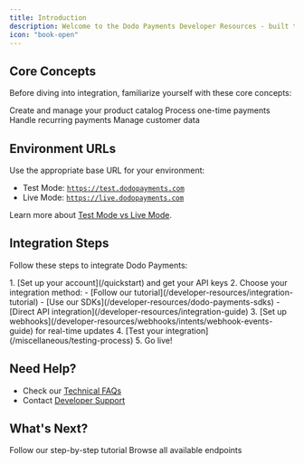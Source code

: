 ```yaml
---
title: Introduction
description: Welcome to the Dodo Payments Developer Resources - built to help you seamlessly integrate secure, scalable, and customizable payment solutions into your stack
icon: "book-open"
---
```


## Core Concepts

Before diving into integration, familiarize yourself with these core concepts:

<CardGroup cols={2}>
  <Card title="Products" icon="box" href="/features/products#managing-products">
    Create and manage your product catalog
  </Card>
  <Card title="Payments" icon="credit-card" href="/developer-resources/integration-guide">
    Process one-time payments
  </Card>
  <Card title="Subscriptions" icon="repeat" href="/developer-resources/subscription-integration-guide">
    Handle recurring payments
  </Card>
  <Card title="Customers" icon="users" href="/api-reference/customers/create-customer">
    Manage customer data
  </Card>
</CardGroup>

## Environment URLs

Use the appropriate base URL for your environment:

- Test Mode: [`https://test.dodopayments.com`](https://test.dodopayments.com)
- Live Mode: [`https://live.dodopayments.com`](https://live.dodopayments.com)

Learn more about [Test Mode vs Live Mode](/miscellaneous/test-mode-vs-live-mode).

## Integration Steps

Follow these steps to integrate Dodo Payments:

<Steps>
  1. [Set up your account](/quickstart) and get your API keys
  2. Choose your integration method:
     - [Follow our tutorial](/developer-resources/integration-tutorial)
     - [Use our SDKs](/developer-resources/dodo-payments-sdks)
     - [Direct API integration](/developer-resources/integration-guide)
  3. [Set up webhooks](/developer-resources/webhooks/intents/webhook-events-guide) for real-time updates
  4. [Test your integration](/miscellaneous/testing-process)
  5. Go live!
</Steps>

## Need Help?

- Check our [Technical FAQs](/api-reference/technical-faqs)
- Contact [Developer Support](/miscellaneous/help-support)

## What's Next?

<CardGroup cols={2}>
  <Card title="Quick Integration" icon="bolt" href="/developer-resources/integration-tutorial">
    Follow our step-by-step tutorial
  </Card>
  <Card title="API Explorer" icon="compass" href="/api-reference/payments/get-payments">
    Browse all available endpoints
  </Card>
</CardGroup>